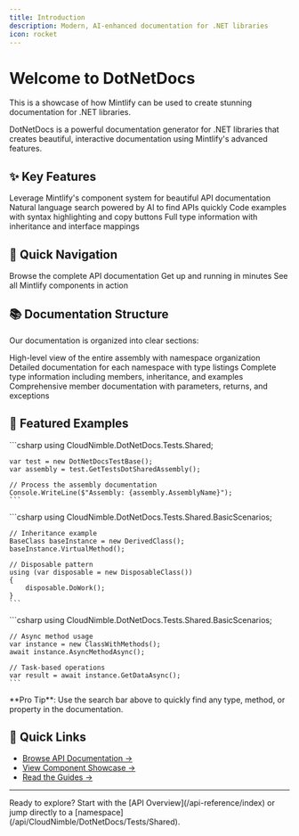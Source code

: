 ```yaml
---
title: Introduction
description: Modern, AI-enhanced documentation for .NET libraries
icon: rocket
---
```


# Welcome to DotNetDocs

<Note>
  This is a showcase of how Mintlify can be used to create stunning documentation for .NET libraries.
</Note>

DotNetDocs is a powerful documentation generator for .NET libraries that creates beautiful, interactive documentation using Mintlify's advanced features.

## ✨ Key Features

<CardGroup cols={2}>
  <Card 
    title="Rich Components" 
    icon="layer-group"
    href="/components/overview"
  >
    Leverage Mintlify's component system for beautiful API documentation
  </Card>
  <Card 
    title="AI-Enhanced Search" 
    icon="magnifying-glass"
    href="#"
  >
    Natural language search powered by AI to find APIs quickly
  </Card>
  <Card 
    title="Interactive Examples" 
    icon="code"
    href="/components/code-groups-demo"
  >
    Code examples with syntax highlighting and copy buttons
  </Card>
  <Card 
    title="Type Safety" 
    icon="shield-check"
    href="/api-reference/CloudNimble/DotNetDocs/Tests/Shared"
  >
    Full type information with inheritance and interface mappings
  </Card>
</CardGroup>

## 🚀 Quick Navigation

<CardGroup cols={3}>
  <Card 
    title="API Reference" 
    icon="book"
    href="/api-reference/index"
    color="#7c3aed"
  >
    Browse the complete API documentation
  </Card>
  <Card 
    title="Getting Started" 
    icon="play"
    href="/quickstart"
    color="#10b981"
  >
    Get up and running in minutes
  </Card>
  <Card 
    title="Component Demo" 
    icon="shapes"
    href="/components/overview"
    color="#f59e0b"
  >
    See all Mintlify components in action
  </Card>
</CardGroup>

## 📚 Documentation Structure

Our documentation is organized into clear sections:

<Steps>
  <Step title="Assembly Overview">
    High-level view of the entire assembly with namespace organization
  </Step>
  <Step title="Namespace Documentation">
    Detailed documentation for each namespace with type listings
  </Step>
  <Step title="Type Documentation">
    Complete type information including members, inheritance, and examples
  </Step>
  <Step title="Member Details">
    Comprehensive member documentation with parameters, returns, and exceptions
  </Step>
</Steps>

## 🎯 Featured Examples

<Tabs>
  <Tab title="Basic Usage">
    ```csharp
    using CloudNimble.DotNetDocs.Tests.Shared;

    var test = new DotNetDocsTestBase();
    var assembly = test.GetTestsDotSharedAssembly();
    
    // Process the assembly documentation
    Console.WriteLine($"Assembly: {assembly.AssemblyName}");
    ```
  </Tab>
  <Tab title="Advanced Scenarios">
    ```csharp
    using CloudNimble.DotNetDocs.Tests.Shared.BasicScenarios;

    // Inheritance example
    BaseClass baseInstance = new DerivedClass();
    baseInstance.VirtualMethod();
    
    // Disposable pattern
    using (var disposable = new DisposableClass())
    {
        disposable.DoWork();
    }
    ```
  </Tab>
  <Tab title="Async Patterns">
    ```csharp
    using CloudNimble.DotNetDocs.Tests.Shared.BasicScenarios;

    // Async method usage
    var instance = new ClassWithMethods();
    await instance.AsyncMethodAsync();
    
    // Task-based operations
    var result = await instance.GetDataAsync();
    ```
  </Tab>
</Tabs>

<Info>
  **Pro Tip**: Use the search bar above to quickly find any type, method, or property in the documentation.
</Info>

## 🔗 Quick Links

- [Browse API Documentation →](/api/index)
- [View Component Showcase →](/components/overview)
- [Read the Guides →](/guides/getting-started)

---

<Check>
  Ready to explore? Start with the [API Overview](/api-reference/index) or jump directly to a [namespace](/api/CloudNimble/DotNetDocs/Tests/Shared).
</Check>